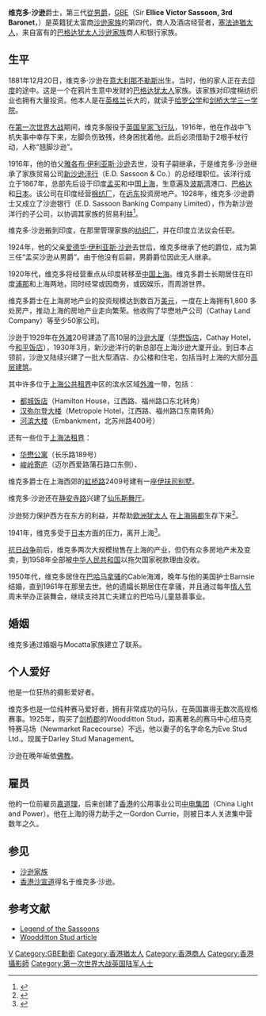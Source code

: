 '''维克多·沙逊'''爵士，第三代[[從男爵|從男爵]]，[[大英帝國勳章|GBE]]（Sir '''Ellice Victor Sassoon, 3rd Baronet'''，{{bd|1881年|12月20日|1961年|8月13日}}）是英籍犹太富商[[沙逊家族|沙逊家族]]的第四代，商人及酒店经营者，[[塞法迪猶太人|塞法迪猶太人]]，来自富有的[[巴格达犹太人|巴格达犹太人]][[沙逊家族|沙逊家族]]商人和银行家族。

==生平==

1881年12月20日，维克多·沙逊在[[意大利|意大利]][[那不勒斯|那不勒斯]]出生。当时，他的家人正在去[[印度|印度]]的途中。这是一个在鸦片生意中发财的[[巴格达犹太人|巴格达犹太人]]家族。该家族对印度棉纺织业也拥有大量投资。他本人是在[[英格兰|英格兰]]长大的，就读于[[哈罗公学|哈罗公学]]和[[剑桥大学三一学院|剑桥大学三一学院]]。

在[[第一次世界大战|第一次世界大战]]期间，维克多服役于[[英国皇家飞行队|英国皇家飞行队]]，1916年，他在作战中飞机失事中幸存下来，左脚负伤致残，终身困扰着他。此后必须借助于2根手杖行动，人称“翘脚沙逊”。

1916年，他的伯父[[雅各布·伊利亚斯·沙逊|雅各布·伊利亚斯·沙逊]]去世，没有子嗣继承，于是维克多·沙逊继承了家族贸易公司[[新沙逊洋行|新沙逊洋行]]（E.D. Sassoon & Co.）的总经理职位。该洋行成立于1867年，总部先后设于印度[[孟买|孟买]]和中国[[上海|上海]]，生意遍及[[波斯湾|波斯湾]]港口、[[巴格达|巴格达]]和[[日本|日本]]。该公司在印度经营[[棉纺厂|棉纺厂]]，在[[远东|远东]]投资房地产。1928年，维克多·沙逊爵士又成立了沙逊银行（E.D. Sassoon Banking Company Limited），作为新沙逊洋行的子公司，以协调其家族的贸易利益<ref>{{Cite web |url=http://www.cityoflondon.gov.uk/things-to-do/visiting-the-city/archives-and-city-history/london-metropolitan-archives/news-and-events/Pages/Wallace-brothers.aspx |title=存档副本 |access-date=2019-12-03 |archive-url=https://web.archive.org/web/20150402101741/http://www.cityoflondon.gov.uk/things-to-do/visiting-the-city/archives-and-city-history/london-metropolitan-archives/news-and-events/Pages/Wallace-brothers.aspx |archive-date=2015-04-02 |dead-url=yes }}</ref>。

维克多·沙逊搬到印度，在那里管理家族的[[纺织厂|纺织厂]]，并在印度立法议会任职。

1924年，他的父亲[[爱德华·伊利亚斯·沙逊|爱德华·伊利亚斯·沙逊]]去世后，维克多继承了他的爵位，成为第三任“孟买沙逊从男爵”。由于他没有后嗣，男爵爵位因此无人继承。

1920年代，维克多将经营重点从印度转移至[[中国|中国]][[上海|上海]]。维克多爵士长期居住在印度[[浦那|浦那]]和上海两地，同时经常或因商务，或因娱乐，而周游世界。

维克多爵士在上海房地产业的投资规模达到数百万[[美元|美元]]，一度在上海拥有1,800 多处房产，推动上海的房地产业走向繁荣。他收购了华懋地产公司（Cathay Land Company）等至少50家公司。

沙逊于1929年在[[外滩|外滩]]20号建造了高10层的[[沙逊大厦|沙逊大厦]]（[[华懋饭店|华懋饭店]]，Cathay Hotel，今[[和平饭店|和平饭店]]），1930年3月，新沙逊洋行的新总部在上海沙逊大厦开业。到日本占领前，沙逊又陆续兴建了一批大型酒店、办公楼和住宅，包括当时上海的大部分[[高层建筑|高层建筑]]。

其中许多位于[[上海公共租界|上海公共租界]]中区的滨水区域[[外滩|外滩]]一带，包括：
*[[都城饭店|都城饭店]]（Hamilton House，江西路、福州路口东北转角）
*[[汉弥尔登大楼|汉弥尔登大楼]]（Metropole Hotel，江西路、福州路口东南转角）
*[[河滨大楼|河滨大楼]]（Embankment，北苏州路400号）

还有一些位于[[上海法租界|上海法租界]]：
*[[华懋公寓|华懋公寓]]（长乐路189号）
*[[峻岭寄庐|峻岭寄庐]]（迈尔西爱路蒲石路口东侧）、

维克多爵士在上海西郊的[[虹桥路|虹桥路]]2409号建有一座[[沙逊别墅|伊扶司别墅]]。

维克多·沙逊还在[[静安寺路|静安寺路]]兴建了[[仙乐斯舞厅|仙乐斯舞厅]]。

沙逊努力保护西方在东方的利益，并帮助[[欧洲犹太人|欧洲犹太人]] 在[[上海隔都|上海隔都]]生存下来<ref name="lib.utexas.edu">{{Cite web |url=http://www.lib.utexas.edu/taro/smu/00208/smu-00208.html |title=存档副本 |accessdate=2019-12-03 |archive-date=2016-03-04 |archive-url=https://web.archive.org/web/20160304074816/http://www.lib.utexas.edu/taro/smu/00208/smu-00208.html |dead-url=no }}</ref>。

1941年，维克多受于[[日本|日本]]方面的压力，离开上海<ref name="historynet">{{Cite web |url=http://www.historynet.com/wartime-shanghai-a-tycoon-triumphs-over-the-emporer.htm |title=存档副本 |accessdate=2009-10-31 |archive-date=2009-10-29 |archive-url=https://web.archive.org/web/20091029170412/http://www.historynet.com/wartime-shanghai-a-tycoon-triumphs-over-the-emporer.htm |dead-url=no }}</ref>。

[[抗日战争|抗日战争]]前后，维克多两次大规模抛售在上海的产业，但仍有众多房地产未及变卖，到1958年全部被[[中华人民共和国|中华人民共和国]]以拖欠国家税款理由没收。

1950年代，维克多居住在[[巴哈马|巴哈马]][[拿骚|拿骚]]的Cable海滩，晚年与他的美国护士Barnsie结婚，直到1961年在那里去世。他的遗孀长期居住在拿骚，并且通过每年[[情人节|情人节]]周末举办正装舞会，继续支持其亡夫建立的巴哈马儿童慈善事业。
==婚姻==
维克多通过婚姻与Mocatta家族建立了联系。
==个人爱好==
他是一位狂热的摄影爱好者。

维克多也是一位纯种赛马爱好者，拥有非常成功的马队，在英国赢得无数次高规格赛事。1925年，购买了[[剑桥郡|剑桥郡]]的Woodditton Stud，距离著名的赛马中心纽马克特赛马场（Newmarket Racecourse）不远，他以妻子的名字命名为Eve Stud Ltd.。现属于Darley Stud Management。

沙逊在晚年皈依[[佛教|佛教]]。

==雇员==
他的一位前雇员[[嘉道理|嘉道理]]，后来创建了[[香港|香港]]的公用事业公司[[中电集团|中电集团]]（China Light and Power）。他在上海的得力助手之一Gordon Currie，则被日本人关进集中营数年之久。

==参见==
*[[沙逊家族|沙逊家族]]
*[[香港|香港]][[沙宣道|沙宣道]]得名于维克多·沙逊。
{{start box}}
{{succession box | title=孟买的沙逊从男爵<br>（始于1909年） | before=爱德华·伊利亚斯·沙逊 | after=无人继承 | years=1924–1961}}
{{end box}}

==参考文献==
{{Reflist}}
* [https://web.archive.org/web/20050507154741/http://app1.chinadaily.com.cn/star/2001/0510/cu18-2.html Legend of the Sassoons]
* [https://web.archive.org/web/20080222232110/http://www.wood-ditton.org.uk/studhistory.htm Woodditton Stud article]

{{DEFAULTSORT:Sassoon, Victor}}

[[Category:沙逊家族|V]]
[[Category:GBE勳銜|Category:GBE勳銜]]
[[Category:香港猶太人|Category:香港猶太人]]
[[Category:香港商人|Category:香港商人]]
[[Category:香港攝影師|Category:香港攝影師]]
[[Category:第一次世界大战英国陆军人士|Category:第一次世界大战英国陆军人士]]